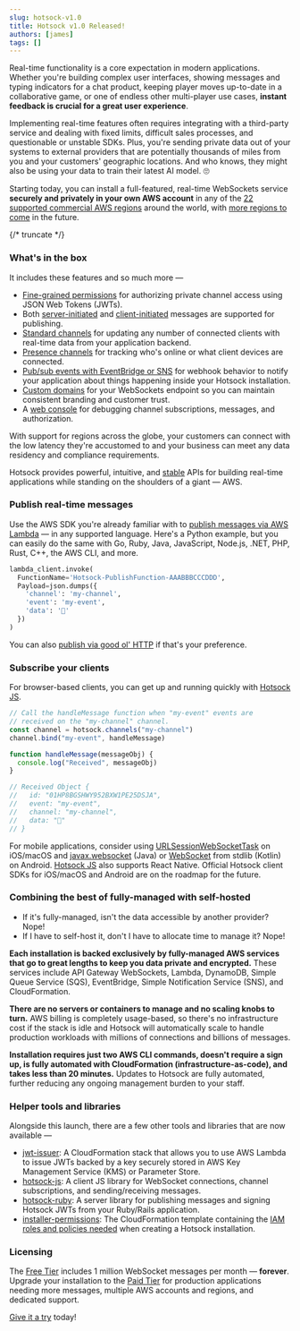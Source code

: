 ```yaml
---
slug: hotsock-v1.0
title: Hotsock v1.0 Released!
authors: [james]
tags: []
---
```


Real-time functionality is a core expectation in modern applications. Whether you're building complex user interfaces, showing messages and typing indicators for a chat product, keeping player moves up-to-date in a collaborative game, or one of endless other multi-player use cases, **instant feedback is crucial for a great user experience**.

Implementing real-time features often requires integrating with a third-party service and dealing with fixed limits, difficult sales processes, and questionable or unstable SDKs. Plus, you're sending private data out of your systems to external providers that are potentially thousands of miles from you and your customers' geographic locations. And who knows, they might also be using your data to train their latest AI model. 🙄

Starting today, you can install a full-featured, real-time WebSockets service **securely and privately in your own AWS account** in any of the [22 supported commercial AWS regions](/docs/installation/region-support) around the world, with [more regions to come](/docs/installation/region-support/#unsupported-regions) in the future.

{/* truncate */}

### What's in the box

It includes these features and so much more &mdash;

- [Fine-grained permissions](/docs/connections/claims) for authorizing private channel access using JSON Web Tokens (JWTs).
- Both [server-initiated](/docs/server-api/publish-messages/) and [client-initiated](/docs/channels/client-messages/) messages are supported for publishing.
- [Standard channels](/docs/channels/standard) for updating any number of connected clients with real-time data from your application backend.
- [Presence channels](/docs/channels/presence) for tracking who's online or what client devices are connected.
- [Pub/sub events with EventBridge or SNS](/docs/server-api/events) for webhook behavior to notify your application about things happening inside your Hotsock installation.
- [Custom domains](/docs/installation/custom-domains) for your WebSockets endpoint so you can maintain consistent branding and customer trust.
- A [web console](/docs/server-api/web-console) for debugging channel subscriptions, messages, and authorization.

With support for regions across the globe, your customers can connect with the low latency they're accustomed to and your business can meet any data residency and compliance requirements.

Hotsock provides powerful, intuitive, and [stable](/docs/installation/versioning/) APIs for building real-time applications while standing on the shoulders of a giant &mdash; AWS.

### Publish real-time messages

Use the AWS SDK you're already familiar with to [publish messages via AWS Lambda](/docs/server-api/publish-messages#publish-with-lambda) &mdash; in any supported language. Here's a Python example, but you can easily do the same with Go, Ruby, Java, JavaScript, Node.js, .NET, PHP, Rust, C++, the AWS CLI, and more.

```python
lambda_client.invoke(
  FunctionName='Hotsock-PublishFunction-AAABBBCCCDDD',
  Payload=json.dumps({
    'channel': 'my-channel',
    'event': 'my-event',
    'data': '👋'
  })
)
```

You can also [publish via good ol' HTTP](/docs/server-api/publish-messages#publish-with-http-url) if that's your preference.

### Subscribe your clients

For browser-based clients, you can get up and running quickly with [Hotsock JS](https://github.com/hotsock/hotsock-js).

```js
// Call the handleMessage function when "my-event" events are
// received on the "my-channel" channel.
const channel = hotsock.channels("my-channel")
channel.bind("my-event", handleMessage)

function handleMessage(messageObj) {
  console.log("Received", messageObj)
}

// Received Object {
//   id: "01HP8BGSHWY952BXW1PE25DSJA",
//   event: "my-event",
//   channel: "my-channel",
//   data: "👋"
// }
```

For mobile applications, consider using [URLSessionWebSocketTask](https://developer.apple.com/documentation/foundation/urlsessionwebsockettask) on iOS/macOS and [javax.websocket](https://docs.oracle.com/javaee/7/api/index.html?javax/websocket/package-summary.html) (Java) or [WebSocket](https://kotlinlang.org/api/latest/jvm/stdlib/org.w3c.dom/-web-socket/) from stdlib (Kotlin) on Android. [Hotsock JS](https://github.com/hotsock/hotsock-js) also supports React Native. Official Hotsock client SDKs for iOS/macOS and Android are on the roadmap for the future.

### Combining the best of fully-managed with self-hosted

- If it's fully-managed, isn't the data accessible by another provider? Nope!
- If I have to self-host it, don't I have to allocate time to manage it? Nope!

**Each installation is backed exclusively by fully-managed AWS services that go to great lengths to keep you data private and encrypted.** These services include API Gateway WebSockets, Lambda, DynamoDB, Simple Queue Service (SQS), EventBridge, Simple Notification Service (SNS), and CloudFormation.

**There are no servers or containers to manage and no scaling knobs to turn.** AWS billing is completely usage-based, so there's no infrastructure cost if the stack is idle and Hotsock will automatically scale to handle production workloads with millions of connections and billions of messages.

**Installation requires just two AWS CLI commands, doesn't require a sign up, is fully automated with CloudFormation (infrastructure-as-code), and takes less than 20 minutes.** Updates to Hotsock are fully automated, further reducing any ongoing management burden to your staff.

### Helper tools and libraries

Alongside this launch, there are a few other tools and libraries that are now available &mdash;

- [jwt-issuer](https://github.com/hotsock/jwt-issuer): A CloudFormation stack that allows you to use AWS Lambda to issue JWTs backed by a key securely stored in AWS Key Management Service (KMS) or Parameter Store.
- [hotsock-js](https://github.com/hotsock/hotsock-js): A client JS library for WebSocket connections, channel subscriptions, and sending/receiving messages.
- [hotsock-ruby](https://github.com/hotsock/hotsock-ruby): A server library for publishing messages and signing Hotsock JWTs from your Ruby/Rails application.
- [installer-permissions](https://github.com/hotsock/installer-permissions): The CloudFormation template containing the [IAM roles and policies needed](/docs/installation/initial-setup/#installer-permissions-stack) when creating a Hotsock installation.

### Licensing

The [Free Tier](/docs/licensing/pricing#free-tier) includes 1 million WebSocket messages per month &mdash; **forever**. Upgrade your installation to the [Paid Tier](/docs/licensing/pricing#paid-tier) for production applications needing more messages, multiple AWS accounts and regions, and dedicated support.

[Give it a try](/docs/installation/initial-setup) today!
